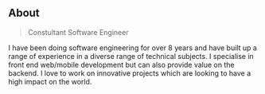 ## About

> Constultant Software Engineer

I have been doing software engineering for over 8 years and have built up a range of experience in a diverse range of technical subjects. I specialise in front end web/mobile development but can also provide value on the backend. I love to work on innovative projects which are looking to have a high impact on the world.
